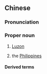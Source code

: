 {{also|吕宋}}
==Chinese==
{{zh-forms|s=吕宋}}
{{wikipedia|lang=zh}}

===Pronunciation===
{{zh-pron
|m=Lǚsòng
|c=leoi5 sung3
|c-t=lui4 lhuung1
|mn=Lū-sòng/Lī-sòng
|cat=pn
}}

===Proper noun===
{{zh-proper noun}}

# [[Luzon]]
# {{lb|zh|obsolete}} the [[Philippines]]

====Derived terms====
{{zh-der|大呂宋:{{qualifier|obsolete}} [[Spain]]|小呂宋:{{qualifier|obsolete}} [[Manila]]|呂宋煙|大呂宋國|呂宋芒}}

{{zh-cat|Islands}}